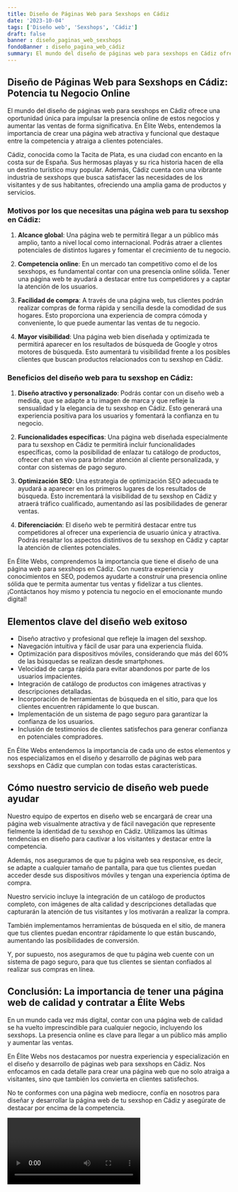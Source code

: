 ```yaml
---
title: Diseño de Páginas Web para Sexshops en Cádiz
date: '2023-10-04'
tags: ['Diseño web', 'Sexshops', 'Cádiz']
draft: false
banner : diseño_paginas_web_sexshops
fondoBanner : diseño_pagina_web_cádiz
summary: El mundo del diseño de páginas web para sexshops en Cádiz ofrece una oportunidad única para impulsar la presencia online de estos negocios y aumentar las ventas de forma significativa. En Élite Webs, entendemos la importancia de crear una página web atractiva y funcional que destaque entre la competencia y atraiga a clientes potenciales.
---
```


## Diseño de Páginas Web para Sexshops en Cádiz: Potencia tu Negocio Online

El mundo del diseño de páginas web para sexshops en Cádiz ofrece una oportunidad única para impulsar la presencia online de estos negocios y aumentar las ventas de forma significativa. En Élite Webs, entendemos la importancia de crear una página web atractiva y funcional que destaque entre la competencia y atraiga a clientes potenciales.

Cádiz, conocida como la Tacita de Plata, es una ciudad con encanto en la costa sur de España. Sus hermosas playas y su rica historia hacen de ella un destino turístico muy popular. Además, Cádiz cuenta con una vibrante industria de sexshops que busca satisfacer las necesidades de los visitantes y de sus habitantes, ofreciendo una amplia gama de productos y servicios.

### Motivos por los que necesitas una página web para tu sexshop en Cádiz:

1. **Alcance global**: Una página web te permitirá llegar a un público más amplio, tanto a nivel local como internacional. Podrás atraer a clientes potenciales de distintos lugares y fomentar el crecimiento de tu negocio.

2. **Competencia online**: En un mercado tan competitivo como el de los sexshops, es fundamental contar con una presencia online sólida. Tener una página web te ayudará a destacar entre tus competidores y a captar la atención de los usuarios.

3. **Facilidad de compra**: A través de una página web, tus clientes podrán realizar compras de forma rápida y sencilla desde la comodidad de sus hogares. Esto proporciona una experiencia de compra cómoda y conveniente, lo que puede aumentar las ventas de tu negocio.

4. **Mayor visibilidad**: Una página web bien diseñada y optimizada te permitirá aparecer en los resultados de búsqueda de Google y otros motores de búsqueda. Esto aumentará tu visibilidad frente a los posibles clientes que buscan productos relacionados con tu sexshop en Cádiz.

### Beneficios del diseño web para tu sexshop en Cádiz:

1. **Diseño atractivo y personalizado**: Podrás contar con un diseño web a medida, que se adapte a tu imagen de marca y que refleje la sensualidad y la elegancia de tu sexshop en Cádiz. Esto generará una experiencia positiva para los usuarios y fomentará la confianza en tu negocio.

2. **Funcionalidades específicas**: Una página web diseñada especialmente para tu sexshop en Cádiz te permitirá incluir funcionalidades específicas, como la posibilidad de enlazar tu catálogo de productos, ofrecer chat en vivo para brindar atención al cliente personalizada, y contar con sistemas de pago seguro.

3. **Optimización SEO**: Una estrategia de optimización SEO adecuada te ayudará a aparecer en los primeros lugares de los resultados de búsqueda. Esto incrementará la visibilidad de tu sexshop en Cádiz y atraerá tráfico cualificado, aumentando así las posibilidades de generar ventas.

4. **Diferenciación**: El diseño web te permitirá destacar entre tus competidores al ofrecer una experiencia de usuario única y atractiva. Podrás resaltar los aspectos distintivos de tu sexshop en Cádiz y captar la atención de clientes potenciales.

En Élite Webs, comprendemos la importancia que tiene el diseño de una página web para sexshops en Cádiz. Con nuestra experiencia y conocimientos en SEO, podemos ayudarte a construir una presencia online sólida que te permita aumentar tus ventas y fidelizar a tus clientes. ¡Contáctanos hoy mismo y potencia tu negocio en el emocionante mundo digital!

<GifSeo />

<Cta />

## Elementos clave del diseño web exitoso

- Diseño atractivo y profesional que refleje la imagen del sexshop.
- Navegación intuitiva y fácil de usar para una experiencia fluida.
- Optimización para dispositivos móviles, considerando que más del 60% de las búsquedas se realizan desde smartphones.
- Velocidad de carga rápida para evitar abandonos por parte de los usuarios impacientes.
- Integración de catálogo de productos con imágenes atractivas y descripciones detalladas.
- Incorporación de herramientas de búsqueda en el sitio, para que los clientes encuentren rápidamente lo que buscan.
- Implementación de un sistema de pago seguro para garantizar la confianza de los usuarios.
- Inclusión de testimonios de clientes satisfechos para generar confianza en potenciales compradores.

En Élite Webs entendemos la importancia de cada uno de estos elementos y nos especializamos en el diseño y desarrollo de páginas web para sexshops en Cádiz que cumplan con todas estas características.

## Cómo nuestro servicio de diseño web puede ayudar

Nuestro equipo de expertos en diseño web se encargará de crear una página web visualmente atractiva y de fácil navegación que represente fielmente la identidad de tu sexshop en Cádiz. Utilizamos las últimas tendencias en diseño para cautivar a los visitantes y destacar entre la competencia.

Además, nos aseguramos de que tu página web sea responsive, es decir, se adapte a cualquier tamaño de pantalla, para que tus clientes puedan acceder desde sus dispositivos móviles y tengan una experiencia óptima de compra.

Nuestro servicio incluye la integración de un catálogo de productos completo, con imágenes de alta calidad y descripciones detalladas que capturarán la atención de tus visitantes y los motivarán a realizar la compra.

También implementamos herramientas de búsqueda en el sitio, de manera que tus clientes puedan encontrar rápidamente lo que están buscando, aumentando las posibilidades de conversión.

Y, por supuesto, nos aseguramos de que tu página web cuente con un sistema de pago seguro, para que tus clientes se sientan confiados al realizar sus compras en línea.

## Conclusión: La importancia de tener una página web de calidad y contratar a Élite Webs

En un mundo cada vez más digital, contar con una página web de calidad se ha vuelto imprescindible para cualquier negocio, incluyendo los sexshops. La presencia online es clave para llegar a un público más amplio y aumentar las ventas.

En Élite Webs nos destacamos por nuestra experiencia y especialización en el diseño y desarrollo de páginas web para sexshops en Cádiz. Nos enfocamos en cada detalle para crear una página web que no solo atraiga a visitantes, sino que también los convierta en clientes satisfechos.

No te conformes con una página web mediocre, confía en nosotros para diseñar y desarrollar la página web de tu sexshop en Cádiz y asegúrate de destacar por encima de la competencia.

<Video />

<CtaBot job='Sexshops' city='Cádiz'/>

<Gmaps query='Cádiz+españa+maps' />